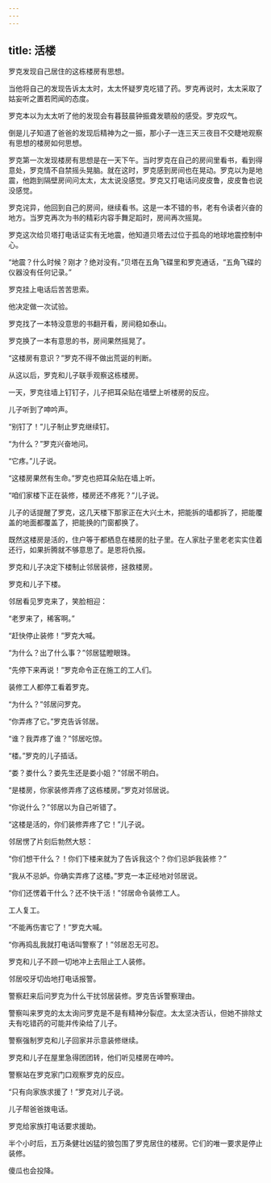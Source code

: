 ```yaml
---
---
---
```

title: 活楼
---




罗克发现自己居住的这栋楼房有思想。

当他将自己的发现告诉太太时，太太怀疑罗克吃错了药。罗克再说时，太太采取了姑妄听之置若罔闻的态度。

罗克本以为太太听了他的发现会有暮鼓晨钟振聋发聩般的感受。罗克叹气。

倒是儿子知道了爸爸的发现后精神为之一振，那小子一连三天三夜目不交睫地观察有思想的楼房如何思想。

罗克第一次发现楼房有思想是在一天下午。当时罗克在自己的房间里看书，看到得意处，罗克情不自禁摇头晃脑。就在这时，罗克感到房间也在晃动。罗克以为是地震，他跑到隔壁房间问太太，太太说没感觉。罗克又打电话问皮皮鲁，皮皮鲁也说没感觉。

罗克诧异，他回到自己的房间，继续看书。这是一本不错的书，老有令读者兴奋的地方。当罗克再次为书的精彩内容手舞足蹈时，房间再次摇晃。

罗克这次给贝塔打电话证实有无地震，他知道贝塔去过位于孤岛的地球地震控制中心。

“地震？什么时候？刚才？绝对没有。”贝塔在五角飞碟里和罗克通话，“五角飞碟的仪器没有任何记录。”

罗克挂上电话后苦苦思索。

他决定做一次试验。

罗克找了一本特没意思的书翻开看，房间稳如泰山。

罗克换了一本有意思的书，房间果然摇晃了。

“这楼房有意识？”罗克不得不做出荒诞的判断。

从这以后，罗克和儿子联手观察这栋楼房。

一天，罗克往墙上钉钉子，儿子把耳朵贴在墙壁上听楼房的反应。

儿子听到了呻吟声。

“别钉了！”儿子制止罗克继续钉。

“为什么？”罗克兴奋地问。

“它疼。”儿子说。

“这楼房果然有生命。”罗克也把耳朵贴在墙上听。

“咱们家楼下正在装修，楼房还不疼死？”儿子说。

儿子的话提醒了罗克，这几天楼下那家正在大兴土木，把能拆的墙都拆了，把能覆盖的地面都覆盖了，把能换的门窗都换了。

既然这楼房是活的，住户等于都栖息在楼房的肚子里。在人家肚子里老老实实住着还行，如果折腾就不够意思了。是恩将仇报。

罗克和儿子决定下楼制止邻居装修，拯救楼房。

罗克和儿子下楼。

邻居看见罗克来了，笑脸相迎：

“老罗来了，稀客啊。”

“赶快停止装修！”罗克大喊。

“为什么？出了什么事？”邻居猛瞪眼珠。

“先停下来再说！”罗克命令正在施工的工人们。

装修工人都停工看着罗克。

“为什么？”邻居问罗克。

“你弄疼了它。”罗克告诉邻居。

“谁？我弄疼了谁？”邻居吃惊。

“楼。”罗克的儿子插话。

“娄？娄什么？娄先生还是娄小姐？”邻居不明白。

“是楼房，你家装修弄疼了这栋楼房。”罗克对邻居说。

“你说什么？”邻居以为自己听错了。

“这楼是活的，你们装修弄疼了它！”儿子说。

邻居愣了片刻后勃然大怒：

“你们想干什么？！你们下楼来就为了告诉我这个？你们忌妒我装修？”

“我从不忌妒。你确实弄疼了这楼。”罗克一本正经地对邻居说。

“你们还愣着干什么？还不快干活！”邻居命令装修工人。

工人复工。

“不能再伤害它了！”罗克大喊。

“你再捣乱我就打电话叫警察了！”邻居忍无可忍。

罗克和儿子不顾一切地冲上去阻止工人装修。

邻居咬牙切齿地打电话报警。

警察赶来后问罗克为什么干扰邻居装修。罗克告诉警察理由。

警察叫来罗克的太太询问罗克是不是有精神分裂症。太太坚决否认，但她不排除丈夫有吃错药的可能并传染给了儿子。

警察强制罗克和儿子回家并示意装修继续。

罗克和儿子在屋里急得团团转，他们听见楼房在呻吟。

警察站在罗克家门口观察罗克的反应。

“只有向家族求援了！”罗克对儿子说。

儿子帮爸爸拨电话。

罗克给家族打电话要求援助。

半个小时后，五万条健壮凶猛的狼包围了罗克居住的楼房。它们的唯一要求是停止装修。

傻瓜也会投降。